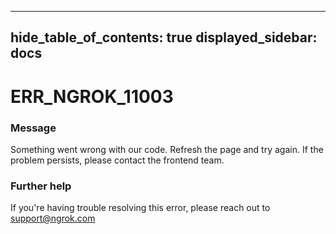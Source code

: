 

---
hide_table_of_contents: true
displayed_sidebar: docs
---


# ERR_NGROK_11003

### Message
Something went wrong with our code. Refresh the page and try again. If the problem persists, please contact the frontend team.

<ErrorDetails />



### Further help
If you're having trouble resolving this error, please reach out to [support@ngrok.com](mailto:support@ngrok.com?subject=Help%20with%20ERR_NGROK_11003)

